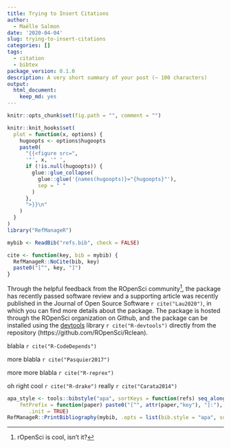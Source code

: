 ```yaml
---
title: Trying to Insert Citations
author:
  - Maëlle Salmon
date: '2020-04-04'
slug: trying-to-insert-citations
categories: []
tags:
  - citation
  - bibtex
package_version: 0.1.0
description: A very short summary of your post (~ 100 characters)
output:
  html_document:
    keep_md: yes
---
```



```r
knitr::opts_chunk$set(fig.path = "", comment = "")

knitr::knit_hooks$set(
  plot = function(x, options) {
    hugoopts <- options$hugoopts
    paste0(
      "{{<figure src=",
      '"', x, '" ',
      if (!is.null(hugoopts)) {
        glue::glue_collapse(
          glue::glue('{names(hugoopts)}="{hugoopts}"'),
          sep = " "
        )
      },
      ">}}\n"
    )
  }
)
library("RefManageR")

mybib <- ReadBib("refs.bib", check = FALSE) 

cite <- function(key, bib = mybib) {
  RefManageR::NoCite(bib, key)
  paste0("[^", key, "]")
}
```



Through the helpful feedback from the ROpenSci community[^ropensci], the package
has recently passed software review and a supporting article was
recently published in the Journal of Open Source Software `r cite("Lau2020")`,
in which you can find more details about the package. The package is
hosted through the ROpenSci organization on Github, and the package
can be installed using the [devtools](https://devtools.r-lib.org)
library `r cite("R-devtools")` directly from the repository
(https://github.com/ROpenSci/Rclean).

blabla `r cite("R-CodeDepends")`

more blabla `r cite("Pasquier2017")`

more more blabla `r cite("R-reprex")`

oh right cool `r cite("R-drake")` really `r cite("Carata2014")`

```r
apa_style <- tools::bibstyle("apa", sortKeys = function(refs) seq_along(refs),
    fmtPrefix = function(paper) paste0("[^", attr(paper,"key"), "]:"),
       .init = TRUE)
RefManageR::PrintBibliography(mybib, .opts = list(bib.style = "apa", sorting = ""))
```

[^ropensci]: rOpenSci is cool, isn't it?